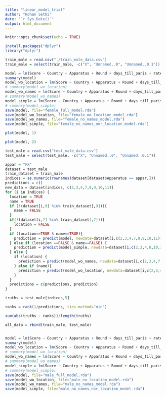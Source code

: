 ---
title: "linear_model_trial"
author: "Rohan Sethi"
date: "`r Sys.Date()`"
output: html_document
---

```{r setup, include=FALSE}
knitr::opts_chunk$set(echo = TRUE)
```

```{r}
install.packages("dplyr")
library("dplyr")
```

```{r}
train_male = read.csv("./train_male_data.csv")
train_male = select(train_male, -c("X", "Unnamed..0", "Unnamed..0.1"))
```

```{r}
model = lm(Score ~ Country + Apparatus + Round + days_till_paris + rate_of_change + Location + names + average_apparatus_rank, data=train_male)
summary(model)
model_wo_location = lm(Score ~ Country + Apparatus + Round + days_till_paris + rate_of_change + names + average_apparatus_rank, data=train_male)
# summary(model_wo_location)
model_wo_names = lm(Score ~ Country + Apparatus + Round + days_till_paris + rate_of_change + Location + average_apparatus_rank, data=train_male)
# summary(model_wo_names)
model_simple = lm(Score ~ Country + Apparatus + Round + days_till_paris + rate_of_change + average_apparatus_rank, data=train_male)
# summary(model_simple)
save(model, file="female_full_model.rda")
save(model_wo_location, file="female_no_location_model.rda")
save(model_wo_names, file="female_no_names_model.rda")
save(model_simple, file="female_no_names_nor_location_model.rda")
```

```{r}
plot(model, 1)
```


```{r}
plot(model, 2)
```

```{r}
test_male = read.csv("test_male_data.csv")
test_male = select(test_male, -c("X", "Unnamed..0", "Unnamed..0.1"))
```

```{r}
appar = "FX"
dataset = test_male
train_dataset = train_male
indices = as.numeric(rownames(dataset[dataset$Apparatus == appar,]))
predictions = c()
new_data = dataset[indices, c(2,3,4,7,8,9,10,11)]
for (i in indices) {
  location = TRUE
  name = TRUE
  if (!(dataset[i,9] %in% train_dataset[,9])){
    name = FALSE
  }
  if(!(dataset[i,7] %in% train_dataset[,7])){
    location = FALSE
  }
  if (location==TRUE & name==TRUE){
    prediction = predict(model, newdata=dataset[i,c(2,3,4,7,8,9,10,11)])
  } else if (location ==FALSE & name==FALSE) {
    prediction = predict(model_simple, newdata=dataset[i,c(2,3,4,8,10,11)])
  } else {
    if (location) {
      prediction = predict(model_wo_names, newdata=dataset[i,c(2,3,4,7,8,10,11)])
    } else if (name){
      prediction = predict(model_wo_location, newdata=dataset[i,c(2,3,4,8,9,10,11)])
    }
  }
  predictions = c(predictions, prediction)
}
```

```{r}
truths = test_male[indices,5]
```

```{r}
ranks = rank(1/predictions, ties.method="min")
```

```{r}
sum(abs(truths - ranks))/length(truths)
```
```{r}
all_data = rbind(train_male, test_male)


model = lm(Score ~ Country + Apparatus + Round + days_till_paris + rate_of_change + Location + names + average_apparatus_rank, data=all_data)
summary(model)
model_wo_location = lm(Score ~ Country + Apparatus + Round + days_till_paris + rate_of_change + names + average_apparatus_rank, data=all_data)
# summary(model_wo_location)
model_wo_names = lm(Score ~ Country + Apparatus + Round + days_till_paris + rate_of_change + Location + average_apparatus_rank, data=all_data)
# summary(model_wo_names)
model_simple = lm(Score ~ Country + Apparatus + Round + days_till_paris + rate_of_change + average_apparatus_rank, data=all_data)
# summary(model_simple)
save(model, file="male_full_model.rda")
save(model_wo_location, file="male_no_location_model.rda")
save(model_wo_names, file="male_no_names_model.rda")
save(model_simple, file="male_no_names_nor_location_model.rda")
```

